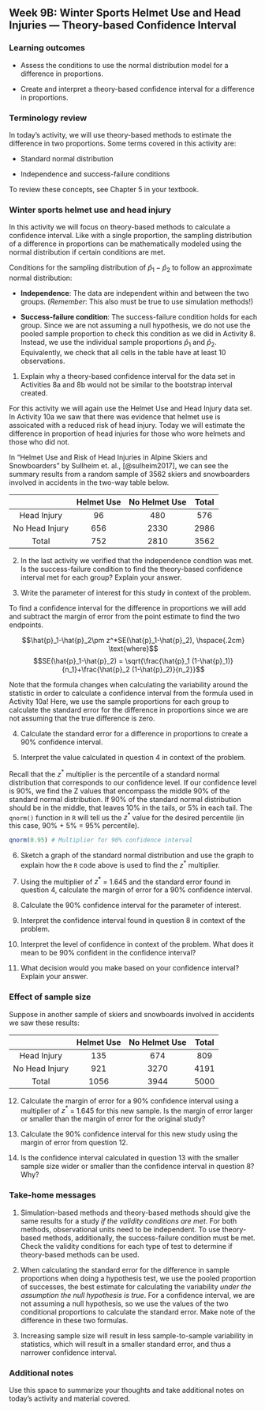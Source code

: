 ## Week 9B:  Winter Sports Helmet Use and Head Injuries --- Theory-based Confidence Interval

\setstretch{1}

### Learning outcomes

* Assess the conditions to use the normal distribution model for a difference in proportions.

* Create and interpret a theory-based confidence interval for a difference in proportions.

### Terminology review
In today's activity, we will use theory-based methods to estimate the difference in two proportions. Some terms covered in this activity are:

* Standard normal distribution

* Independence and success-failure conditions

To review these concepts, see Chapter 5 in your textbook.

### Winter sports helmet use and head injury 

In this activity we will focus on theory-based methods to calculate a confidence interval.  Like with a single proportion, the sampling distribution of a difference in proportions can be mathematically modeled using the normal distribution if certain conditions are met.

Conditions for the sampling distribution of $\hat{p}_1-\hat{p}_2$ to follow an approximate normal distribution:

* **Independence**: The data are independent within and between the two groups. (*Remember*: This also must be true to use simulation methods!)

* **Success-failure condition**: The success-failure condition holds for each group. Since we are not assuming a null hypothesis, we do not use the pooled sample proportion to check this condition as we did in Activity 8. Instead, we use the individual sample proportions $\hat{p}_1$ and $\hat{p}_2$. Equivalently, we check that all cells in the table have at least 10 observations.

1.  Explain why a theory-based confidence interval for the data set in Activities 8a and 8b would not be similar to the bootstrap interval created.

\vspace{1in}

For this activity we will again use the Helmet Use and Head Injury data set. In Activity 10a we saw that there was evidence that helmet use is assoicated with a reduced risk of head injury.  Today we will estimate the difference in proportion of head injuries for those who wore helmets and those who did not.

In "Helmet Use and Risk of Head Injuries in Alpine Skiers and Snowboarders" by Sullheim et. al., [@sulheim2017], we can see the summary results from a random sample of 3562 skiers and snowboarders involved in accidents in the two-way table below. 

|                | Helmet Use | No Helmet Use | Total |
|:--------------:|:----------:|:-------------:|:-----:|
| Head Injury    |     96     |      480      |  576  |
| No Head Injury |     656    |      2330     |  2986 |
| Total          |     752    |      2810     |  3562 |

2.  In the last activity we verified that the independence condtion was met.  Is the success-failure condition to find the theory-based confidence interval met for each group?  Explain your answer.

\vspace{1in}

3.  Write the parameter of interest for this study in context of the problem.

\vspace{0.8in}

To find a confidence interval for the difference in proportions we will add and subtract the margin of error from the point estimate to find the two endpoints.

 $$\hat{p}_1-\hat{p}_2\pm z^*SE(\hat{p}_1-\hat{p}_2), \hspace{.2cm} \text{where}$$
 $$SE(\hat{p}_1-\hat{p}_2) = \sqrt{\frac{\hat{p}_1 (1-\hat{p}_1)}{n_1}+\frac{\hat{p}_2 (1-\hat{p}_2)}{n_2}}$$
 
Note that the formula changes when calculating the variability around the statistic in order to calculate a confidence interval from the formula used in Activity 10a!  Here, we use the sample proportions for each group to calculate the standard error for the difference in proportions since we are not assuming that the true difference is zero.


4. Calculate the standard error for a difference in proportions to create a 90\% confidence interval.  

\vspace{1in}

5. Interpret the value calculated in question 4 in context of the problem.

\vspace{1in}
\newpage

Recall that the $z^*$ multiplier is the percentile of a standard normal distribution that corresponds to our confidence level. If our confidence level is 90\%, we find the Z values that encompass the middle 90\% of the standard normal distribution. If 90\% of the standard normal distribution should be in the middle, that leaves 10\% in the tails, or 5\% in each tail.  The `qnorm()` function in `R` will tell us the $z^*$ value for the desired percentile (in this case, 90\% + 5\% = 95\% percentile). 

```r
qnorm(0.95) # Multiplier for 90% confidence interval
```

6. Sketch a graph of the standard normal distribution and use the graph to explain how the `R` code above is used to find the $z^*$ multiplier.  

\vspace{1.5in}

7. Using the multiplier of $z^*$ = 1.645 and the standard error found in question 4, calculate the margin of error for a 90\% confidence interval.

\vspace{0.5in}

8. Calculate the 90\% confidence interval for the parameter of interest. 

\vspace{0.8in}

9. Interpret the confidence interval found in question 8 in context of the problem.

\vspace{0.8in}

10.  Interpret the level of confidence in context of the problem.  What does it mean to be 90% confident in the confidence interval?

\vspace{0.8in}

11.  What decision would you make based on your confidence interval?  Explain your answer.
\vspace{0.5in}

### Effect of sample size 

Suppose in another sample of skiers and snowboards involved in accidents we saw these results:

|                | Helmet Use | No Helmet Use | Total |
|:--------------:|:----------:|:-------------:|:-----:|
| Head Injury    |     135    |      674      |  809  |
| No Head Injury |     921    |      3270     |  4191 |
| Total          |     1056   |      3944     |  5000 |

12.  Calculate the margin of error for a 90\% confidence interval using a multiplier of $z^*$ = 1.645 for this new sample.  Is the margin of error larger or smaller than the margin of error for the original study?

\vspace{.8in}

13.  Calculate the 90\% confidence interval for this new study using the margin of error from question 12.  

\vspace{.8in}

14.  Is the confidence interval calculated in question 13 with the smaller sample size wider or smaller than the confidence interval in question 8? Why?

\vspace{.8in}

### Take-home messages

1. Simulation-based methods and theory-based methods should give the same results for a study *if the validity conditions are met*.  For both methods, observational units need to be independent. To use theory-based methods, additionally, the success-failure condition must be met. Check the validity conditions for each type of test to determine if theory-based methods can be used.

2. When calculating the standard error for the difference in sample proportions when doing a hypothesis test, we use the pooled proportion of successes, the best estimate for calculating the variability *under the assumption the null hypothesis is true*.  For a confidence interval, we are not assuming a null hypothesis, so we use the values of the two conditional proportions to calculate the standard error.  Make note of the difference in these two formulas. 

3.  Increasing sample size will result in less sample-to-sample variability in statistics, which will result in a smaller standard error, and thus a narrower confidence interval.  

### Additional notes

Use this space to summarize your thoughts and take additional notes on today's activity and material covered.

\newpage
